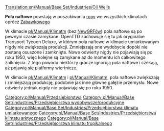 [[Translation:en/Manual/Base Set/Industries/Oil Wells]]

{{pl/Manual/Base Set/Industries/Przedsiębiorstwa|image=en/Manual/Base Set/Industries/Oilwells.png
|name=Pole naftowe
|climates=[[pl/Manual/Klimat]], [[pl/Manual/Klimat]], [[pl/Manual/Klimat]].
|accepts=Nic
|produces=[[pl/Manual/Base Set/Cargos/Ropa|Ropa]]
}}

'''Pola naftowe''' powstają w poszukiwaniu [[pl/Manual/Base Set/Cargos/Ropa|ropy]] we wszystkich klimatach oprócz [[pl/Manual/Klimat|Zabawkowego]]

W klimacie [[pl/Manual/Klimat]]m (bez [[pl/Manual/NewGRF|NewGRFów]]) pola naftowe są po pewnym czasie zamykane. OpenTTD zachowuje się tu jak oryginalne Transport Tycoon Deluxe, w którym pola naftowe w klimacie umiarkowanym nigdy nie zwiększają produkcji. Zmniejszają one wydobycie dopóki nie zostaną osuszone i zamknięte. Nowe odwierty nigdy nie pojawiają się po roku 1950, więc kolejne są zamykane aż do momentu ich całkowitego zniknięcia. Z tego powodu niektórzy gracze ignorują pola naftowe i czekają, aż pojawią się platformy wiertnicze.

W klimacie [[pl/Manual/Klimat]]m i [[pl/Manual/Klimat]]m, pola naftowe zwiększają i zmniejszają produkcję, podobnie jak inne główne gałęzie przemysłu. Nowe odwierty jednak nigdy nie pojawiają się po roku 1950.

{{pl/Manual/Base Set/Industries/Navbox Industries}}

[[Category:pl/Manual/Przedsiębiorstwa]]
[[Category:pl/Manual/Base Set/Industries/Przedsiębiorstwa wydobywcze/produkcyjne]]
[[Category:pl/Manual/Base Set/Industries/Przedsiębiorstwa klimatu umiarkowanego]]
[[Category:pl/Manual/Base Set/Industries/Przedsiębiorstwa klimatu arktycznego]]
[[Category:pl/Manual/Base Set/Industries/Przedsiębiorstwa klimatu tropikalnego]]